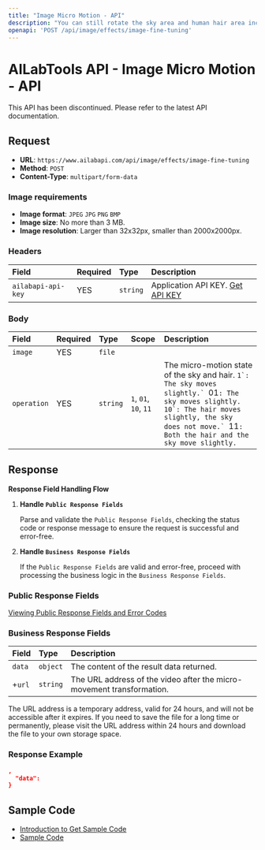 ```yaml
---
title: "Image Micro Motion - API"
description: "You can still rotate the sky area and human hair area included in the input image to get a micro-motion AVI format video."
openapi: 'POST /api/image/effects/image-fine-tuning'
---
```


# AILabTools API - Image Micro Motion - API

This API has been discontinued. Please refer to the latest API documentation.

## Request

- **URL**: `https://www.ailabapi.com/api/image/effects/image-fine-tuning`
- **Method**: `POST`
- **Content-Type**: `multipart/form-data`

### Image requirements

- **Image format**: `JPEG` `JPG` `PNG` `BMP`
- **Image size**: No more than 3 MB.
- **Image resolution**: Larger than 32x32px, smaller than 2000x2000px.

### Headers

| Field              | Required | Type     | Description                                        |
|:-------------------|:---------|:---------|:---------------------------------------------------|
| `ailabapi-api-key` | YES      | `string` | Application API KEY. [Get API KEY](/doc/get-api-key) |

### Body

| Field       | Required | Type     | Scope                                                  | Description                                                                                                                                                                                                                                     |
|:------------|:---------|:---------|:-------------------------------------------------------|:------------------------------------------------------------------------------------------------------------------------------------------------------------------------------------------------------------------------------------------------|
| `image`     | YES      | `file`   |                                                        |                                                                                                                                                                                                                                                 |
| `operation` | YES      | `string` | ``1``, ``01``, ``10``, ``11`` | The micro-motion state of the sky and hair. ``1`: The sky moves slightly.` ``01`: The sky moves slightly.` ``10`: The hair moves slightly, the sky does not move.` ``11`: Both the hair and the sky move slightly.` |

## Response

**Response Field Handling Flow**

1. **Handle `Public Response Fields`**

   Parse and validate the `Public Response Fields`, checking the status code or response message to ensure the request is successful and error-free.

2. **Handle `Business Response Fields`**

   If the `Public Response Fields` are valid and error-free, proceed with processing the business logic in the `Business Response Fields`.

### Public Response Fields

<a href="/docs/response-description" target="_blank">Viewing Public Response Fields and Error Codes</a>

### Business Response Fields

| Field  | Type     | Description                                                           |
|:-------|:---------|:----------------------------------------------------------------------|
| `data` | `object` | The content of the result data returned.                              |
| +`url` | `string` | The URL address of the video after the micro-movement transformation. |

The URL address is a temporary address, valid for 24 hours, and will not be accessible after it expires. If you need to save the file for a long time or permanently, please visit the URL address within 24 hours and download the file to your own storage space.

### Response Example

```json
,
  "data":           
}
```

## Sample Code

- [Introduction to Get Sample Code](get-sample-code)
- [Sample Code][PostmanURL]

[PostmanURL]: https://documenter.getpostman.com/view/26387069/2s93JxqgHE#202b16d4-c8e9-455e-ab8a-7ae2b4a051bb